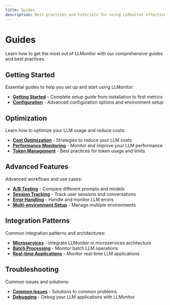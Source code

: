 ```yaml
---
title: Guides
description: Best practices and tutorials for using LLMonitor effectively
---
```


# Guides

Learn how to get the most out of LLMonitor with our comprehensive guides and best practices.

## Getting Started

Essential guides to help you set up and start using LLMonitor:

- [**Getting Started**](/docs/guides/getting-started) - Complete setup guide from installation to first metrics
- [**Configuration**](/docs/guides/configuration) - Advanced configuration options and environment setup

## Optimization

Learn how to optimize your LLM usage and reduce costs:

- [**Cost Optimization**](/docs/guides/cost-optimization) - Strategies to reduce your LLM costs
- [**Performance Monitoring**](/docs/guides/performance) - Monitor and improve your LLM performance
- [**Token Management**](/docs/guides/token-management) - Best practices for token usage and limits

## Advanced Features

Advanced workflows and use cases:

- [**A/B Testing**](/docs/guides/ab-testing) - Compare different prompts and models
- [**Session Tracking**](/docs/guides/sessions) - Track user sessions and conversations
- [**Error Handling**](/docs/guides/error-handling) - Handle and monitor LLM errors
- [**Multi-environment Setup**](/docs/guides/environments) - Manage multiple environments

## Integration Patterns

Common integration patterns and architectures:

- [**Microservices**](/docs/guides/microservices) - Integrate LLMonitor in microservices architecture
- [**Batch Processing**](/docs/guides/batch-processing) - Monitor batch LLM operations
- [**Real-time Applications**](/docs/guides/realtime) - Monitor real-time LLM applications

## Troubleshooting

Common issues and solutions:

- [**Common Issues**](/docs/guides/troubleshooting) - Solutions to common problems
- [**Debugging**](/docs/guides/debugging) - Debug your LLM applications with LLMonitor
